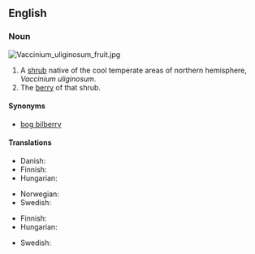 {{wikipedia|vaccinium uliginosum}}
==English==

===Noun===
[[File:Vaccinium_uliginosum_fruit.jpg|thumb|right]]
{{en-noun|sg=[[northern]] [[bilberry]]|northern bilberries}}

# A [[shrub]] native of the cool temperate areas of northern hemisphere, ''Vaccinium uliginosum''.
# The [[berry]] of that shrub.

====Synonyms====
* [[bog bilberry]]

====Translations====
{{trans-top|shrub}}
* Danish: {{t|da|mose-bølle}}
* Finnish: {{t-|fi|juolukka}}
* Hungarian: {{t|hu|hamvas áfonya}}
{{trans-mid}}
* Norwegian: {{t|no|blokkebær|n}}
* Swedish: {{t+|sv|odon|n}}
{{trans-bottom}}

{{trans-top|berry}}
* Finnish: {{t-|fi|juolukka}}
* Hungarian: {{t|hu|hamvas áfonya}}
{{trans-mid}}
* Swedish: {{t+|sv|odon|n}}
{{trans-bottom}}
